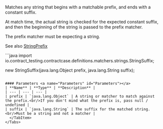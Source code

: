 
Matches any string that begins with a matchable prefix, and ends with a constant suffix.

At match time, the actual string is checked for the expected constant suffix,
and then the beginning of the string is passed to the prefix matcher.

The prefix matcher must be expecting a string.

See also [StringPrefix](../strings/StringPrefix)

<Tabs groupId="language">
  <TabItem value="java" label="Java">
```java
import io.contract_testing.contractcase.definitions.matchers.strings.StringSuffix;

new StringSuffix(java.lang.Object prefix, java.lang.String suffix);
```

#### Parameters <a name="Parameters" id="Parameters"></a>
| **Name** | **Type** | **Description** |
| --- | --- | --- |
| prefix | `java.lang.Object` | A string or matcher to match against the prefix.<br/>If you don't mind what the prefix is, pass null / undefined |
| suffix | `java.lang.String` | The suffix for the matched string.<br/>Must be a string and not a matcher |
  </TabItem>
</Tabs>
